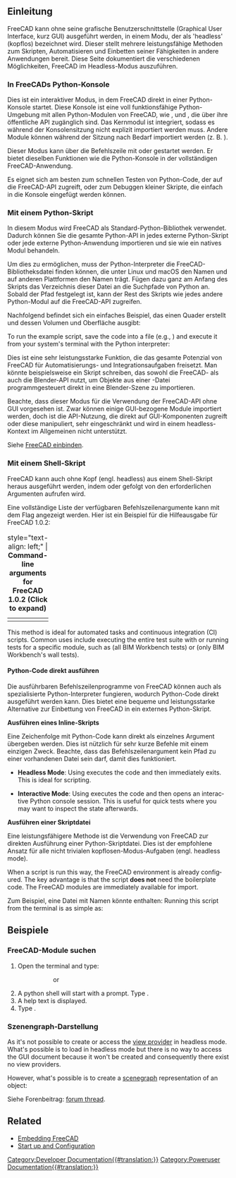 <languages/>
{{TOCright}}

<span id="Introduction"></span>
==Einleitung==

FreeCAD kann ohne seine grafische Benutzerschnittstelle (Graphical User Interface, kurz GUI) ausgeführt werden, in einem Modu, der als 'headless' (kopflos) bezeichnet wird. Dieser stellt mehrere leistungsfähige Methoden zum Skripten, Automatisieren und Einbetten seiner Fähigkeiten in andere Anwendungen bereit. Diese Seite dokumentiert die verschiedenen Möglichkeiten, FreeCAD im Headless-Modus auszuführen.

<span id="Via_the_FreeCAD_Python_Console"></span>
===In FreeCADs Python-Konsole===

Dies ist ein interaktiver Modus, in dem FreeCAD direkt in einer Python-Konsole startet. Diese Konsole ist eine voll funktionsfähige Python-Umgebung mit allen Python-Modulen von FreeCAD, wie {{incode|Part}}, {{incode|BIM}} und {{incode|Draft}}, die über ihre öffentliche API zugänglich sind. Das Kernmodul {{incode|FreeCAD}} ist integriert, sodass es während der Konsolensitzung nicht explizit importiert werden muss. Andere Module können während der Sitzung nach Bedarf importiert werden (z. B. {{incode|import Part}}).

Dieser Modus kann über die Befehlszeile mit {{incode|FreeCAD -c}} oder {{incode|FreeCADCmd}} gestartet werden. Er bietet dieselben Funktionen wie die Python-Konsole in der vollständigen FreeCAD-Anwendung.

Es eignet sich am besten zum schnellen Testen von Python-Code, der auf die FreeCAD-API zugreift, oder zum Debuggen kleiner Skripte, die einfach in die Konsole eingefügt werden können.

<span id="Via_Python_script"></span>
===Mit einem Python-Skript===

In diesem Modus wird FreeCAD als Standard-Python-Bibliothek verwendet. Dadurch können Sie die gesamte Python-API in jedes externe Python-Skript oder jede externe Python-Anwendung importieren und sie wie ein natives Modul behandeln.

Um dies zu ermöglichen, muss der Python-Interpreter die FreeCAD-Bibliotheksdatei finden können, die unter Linux und macOS den Namen {{incode|FreeCAD.so}} und auf anderen Plattformen den Namen {{incode|FreeCAD.pyd}} trägt. Fügen dazu ganz am Anfang des Skripts das Verzeichnis dieser Datei an die Suchpfade von Python an. Sobald der Pfad festgelegt ist, kann der Rest des Skripts wie jedes andere Python-Modul auf die FreeCAD-API zugreifen.

Nachfolgend befindet sich ein einfaches Beispiel, das einen Quader erstellt und dessen Volumen und Oberfläche ausgibt:

{{Code|code=
# Set the path to your FreeCAD installation
# Example for Linux:
# FREECADPATH = '/usr/lib/freecad/lib'
# Example for macOS:
# FREECADPATH = '/Applications/FreeCAD.app/Contents/Resources/lib'
# Example for Windows:
FREECADPATH = 'C:\\Program Files\\FreeCAD\\bin'
import sys
sys.path.append(FREECADPATH)

# The rest of the script can now import and use the FreeCAD API
import FreeCAD
import Part

# Create a simple geometric shape
my_box = Part.makeBox(10, 20, 30)

# Access its properties
print(f"The volume of the box is: {my_box.Volume}")
print(f"The area of the box is: {my_box.Area}")
}}

To run the example script, save the code into a file (e.g., {{incode|run_box.py}}) and execute it from your system's terminal with the Python interpreter:
{{Code|lang=bash|code=
$ python run_box.py
The volume of the box is: 6000.0
The area of the box is: 2200.0
}}

Dies ist eine sehr leistungsstarke Funktion, die das gesamte Potenzial von FreeCAD für Automatisierungs- und Integrationsaufgaben freisetzt. Man könnte beispielsweise ein Skript schreiben, das sowohl die FreeCAD- als auch die Blender-API nutzt, um Objekte aus einer {{incode|.FCStd}}-Datei programmgesteuert direkt in eine Blender-Szene zu importieren.

Beachte, dass dieser Modus für die Verwendung der FreeCAD-API ohne GUI vorgesehen ist. Zwar können einige GUI-bezogene Module importiert werden, doch ist die API-Nutzung, die direkt auf GUI-Komponenten zugreift oder diese manipuliert, sehr eingeschränkt und wird in einem headless-Kontext im Allgemeinen nicht unterstützt.

Siehe [[Embedding_FreeCAD/de|FreeCAD einbinden]].

<span id="Via_shell_script"></span>
===Mit einem Shell-Skript===

FreeCAD kann auch ohne Kopf (engl. headless) aus einem Shell-Skript heraus ausgeführt werden, indem {{incode|FreeCAD -c}} oder {{incode|FreeCADCmd}} gefolgt von den erforderlichen Argumenten aufrufen wird.

Eine vollständige Liste der verfügbaren Befehlszeilenargumente kann mit dem Flag {{incode|--help}} angezeigt werden. Hier ist ein Beispiel für die Hilfeausgabe für FreeCAD 1.0.2:

{| class="wikitable mw-collapsible mw-collapsed" style="width:100%;"
|+ style="text-align: left;" | '''Command-line arguments for FreeCAD 1.0.2 (Click to expand)'''
|-
| {{Code|lang=bash|code=
$ FreeCAD -c --help
FreeCAD

For a detailed description see https://wiki.freecad.org/Start_up_and_Configuration

Usage: FreeCAD [options] File1 File2 ...

Allowed options:

Generic options:
  -v [ --version ]          Prints version string
  --verbose                 Prints verbose version string
  -h [ --help ]             Prints help message
  -c [ --console ]          Starts in console mode
  --response-file arg       Can be specified with '@name', too
  --dump-config             Dumps configuration
  --get-config arg          Prints the value of the requested configuration key
  --set-config arg          Sets the value of a configuration key
  --keep-deprecated-paths   If set then config files are kept on the old 
                            location

Configuration:
  -l [ --write-log ]        Writes FreeCAD.log to the user directory.
  --log-file arg            Unlike --write-log this allows logging to an 
                            arbitrary file
  -u [ --user-cfg ] arg     User config file to load/save user settings
  -s [ --system-cfg ] arg   System config file to load/save system settings
  -t [ --run-test ] arg     Run a given test case (use 0 (zero) to run all 
                            tests). If no argument is provided then return list
                            of all available tests.
  -r [ --run-open ] arg     Run a given test case (use 0 (zero) to run all 
                            tests). If no argument is provided then return list
                            of all available tests.  Keeps UI open after 
                            test(s) complete.
  -M [ --module-path ] arg  Additional module paths
  -E [ --macro-path ] arg   Additional macro paths
  -P [ --python-path ] arg  Additional python paths
  --disable-addon arg       Disable a given addon.
  --single-instance         Allow to run a single instance of the application
  --safe-mode               Force enable safe mode
  --pass arg                Ignores the following arguments and pass them 
                            through to be used by a script
}}
|}

<div lang="en" dir="ltr" class="mw-content-ltr">
This method is ideal for automated tasks and continuous integration (CI) scripts. Common uses include executing the entire test suite with {{incode|FreeCADCmd -t 0}} or running tests for a specific module, such as {{incode|FreeCADCmd -t TestArch}} (all BIM Workbench tests) or {{incode|FreeCADCmd -t TestArch.TestWall}} (only BIM Workbench's wall tests).
</div>

<span id="Executing_Python_code_directly"></span>
==== Python-Code direkt ausführen ====

Die ausführbaren Befehlszeilenprogramme von FreeCAD können auch als spezialisierte Python-Interpreter fungieren, wodurch Python-Code direkt ausgeführt werden kann. Dies bietet eine bequeme und leistungsstarke Alternative zur Einbettung von FreeCAD in ein externes Python-Skript.

'''Ausführen eines Inline-Skripts'''

Eine Zeichenfolge mit Python-Code kann direkt als einzelnes Argument übergeben werden. Dies ist nützlich für sehr kurze Befehle mit einem einzigen Zweck. Beachte, dass das Befehlszeilenargument kein Pfad zu einer vorhandenen Datei sein darf, damit dies funktioniert.

<div lang="en" dir="ltr" class="mw-content-ltr">
* '''Headless Mode''': Using {{incode|FreeCADCmd}} executes the code and then immediately exits. This is ideal for scripting.
{{Code|lang=bash|code=
$ FreeCADCmd "import Part; print(Part.makeBox(10,5,15).Volume)"
}}
* '''Interactive Mode''': Using {{incode|FreeCAD -c}} executes the code and then opens an interactive Python console session. This is useful for quick tests where you may want to inspect the state afterwards.
{{Code|lang=bash|code=
$ FreeCAD -c "import Part; my_box = Part.makeBox(10,5,15)"
}}
</div>

'''Ausführen einer Skriptdatei'''

Eine leistungsfähigere Methode ist die Verwendung von FreeCAD zur direkten Ausführung einer Python-Skriptdatei. Dies ist der empfohlene Ansatz für alle nicht trivialen kopflosen-Modus-Aufgaben (engl. headless mode).

{{Code|lang=bash|code=
$ FreeCADCmd /path/to/my_script.py
}}

<div lang="en" dir="ltr" class="mw-content-ltr">
When a script is run this way, the FreeCAD environment is already configured. The key advantage is that the script '''does not''' need the {{incode|sys.path.append()}} boilerplate code. The FreeCAD modules are immediately available for import.
</div>

Zum Beispiel, eine Datei mit Namen  {{incode|create_box.py}} könnte enthalten:
{{Code|lang=python|code=
import Part
# Das FreeCAD-Modul ist bereits verfügbar, kann aber explizit importiert werden
import FreeCAD

# Erzeugt ein neues Dokument und fügt eine Quader hinzu 
doc = FreeCAD.newDocument()
box_obj = doc.addObject("Part::Box", "MyBox")
doc.recompute()

# Exportiere das Teil in eine STEP-Datei Part.export([box_obj], "my_box_model.step")

<div lang="en" dir="ltr" class="mw-content-ltr">
print("Box created and exported successfully to my_box_model.step")
}}
Running this script from the terminal is as simple as:
{{Code|lang=bash|code=
$ FreeCADCmd create_box.py
Box created and exported successfully to my_box_model.step
}}
</div>

<span id="Examples"></span>
==Beispiele==

<span id="Searching_FreeCAD_modules"></span>
===FreeCAD-Module suchen===

<div lang="en" dir="ltr" class="mw-content-ltr">
# Open the terminal and type:
#:{{incode|$ /path/to/FreeCAD -c}}
#::or
#:{{incode|$ /path/to/FreeCADCmd}}
# A python shell will start with a prompt. Type {{incode|help()}}.
# A help text is displayed.
# Type {{incode|modules freecad}}.
</div>

<span id="Scenegraph_representation"></span>
=== Szenengraph-Darstellung ===

<div lang="en" dir="ltr" class="mw-content-ltr">
As it's not possible to create or access the [[Viewprovider|view provider]] in headless mode. What's possible is to load {{incode|FreeCADGui}} in headless mode but there is no way to access the GUI document because it won't be created and consequently there exist no view providers.
</div>

<div lang="en" dir="ltr" class="mw-content-ltr">
However, what's possible is to create a [[Scenegraph|scenegraph]] representation of an object:
</div>

{{Code|lang=python|code=
import FreeCADGui as Gui
from pivy import coin

Gui.setupWithoutGUI()
doc = App.newDocument()
obj = doc.addObject("Part::Box","Box")
doc.recompute()
view = Gui.subgraphFromObject(obj)
}}

Siehe Forenbeitrag: [https://forum.freecad.org/viewtopic.php?f=10&t=55794&p=481586#p481586 forum thread].

<div lang="en" dir="ltr" class="mw-content-ltr">
== Related ==
</div>

<div lang="en" dir="ltr" class="mw-content-ltr">
* [[Embedding_FreeCAD#Using_FreeCAD_without_GUI|Embedding FreeCAD]]
* [[Start_up_and_Configuration#Running_FreeCAD_without_GUI_(headless)|Start up and Configuration]]
</div>


[[Category:Developer Documentation{{#translation:}}]]
[[Category:Poweruser Documentation{{#translation:}}]]